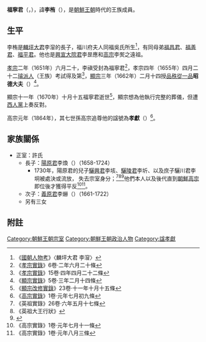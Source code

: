 '''福寧君'''（{{lang-ko|'''복녕군'''}}，{{bd|1639年||1670年|11月13日（十月十五）|catIdx=F福寧君}}），諱'''李栯'''（{{lang-ko|'''이유'''}}），是[[朝鮮王朝|朝鮮王朝]]時代的王族成員。

==生平==
李栯是[[麟坪大君|麟坪大君]]李㴭的長子，福川府夫人同福吳氏所生<ref>《[[國朝人物考|國朝人物考]]》〈麟坪大君 李㴭〉</ref>，有同母弟[[福昌君|福昌君]]、[[福善君|福善君]]、[[福平君|福平君]]。他也是[[興宣大院君|興宣大院君]]李昰應和[[朝鮮高宗|高宗]]李㷩之遠祖。

[[朝鮮孝宗|孝宗]]二年（1651年）六月二十，李禛受封為福寧君<ref>《[[朝鮮王朝實錄|孝宗實錄]]》6卷·二年六月二十條</ref>，孝宗四年（1655年）四月二十二[[璿派人|璿派人]]（王族）考試得及第<ref>《[[朝鮮王朝實錄|孝宗實錄]]》15卷·四年四月二十二條</ref>，[[朝鮮顯宗|顯宗]]三年（1662年）二月十四授[[品秩|品秩]][[從一品|從一品]]'''昭德大夫'''（{{lang-ko|소덕대부}}）<ref>《[[朝鮮王朝實錄|顯宗實錄]]》5卷·三年二月十四條</ref>。

顯宗十一年（1670年）十月十五福寧君逝世<ref>《[[朝鮮王朝實錄|顯宗改修實錄]]》23卷·十一年十月十五條</ref>，顯宗想為他執行完整的葬儀，但遭[[西人黨|西人黨]]上奏反對。

高宗元年（1864年），其七世孫高宗追尊他的諡號為'''孝獻'''（{{lang-ko|효헌}}）<ref>《[[朝鮮王朝實錄|高宗實錄]]》1卷·元年七月初九條</ref>。

==家族關係==
*正室：許氏
**長子：[[陽原君|陽原君]]李煥（{{lang-ko|양원군 이환}}）（1658-1724）
***1730年，陽原君的兒子[[驪興君|驪興君]]李垓、[[驪陵君|驪陵君]]李圻、以及庶子驪川君李坰被處決或流放， 失去宗室身分；<ref>《英祖實錄》26卷·六年五月十七條</ref><ref>《英祖大王行狀》</ref><ref>{{cite web |title=원종대왕자손록 권1(元宗大王子孫錄 卷之一) |url=http://visualjoseon.aks.ac.kr/viewer/view?itemId=jb&gubun=pa&dataId=K24725_006%5E%EB%8A%A5%EC%B0%BD%EB%8C%80%EA%B5%B0%ED%8C%8C%5E |website=장서각기록유산DB}}</ref>他們本人以及後代直到[[朝鮮高宗|朝鮮高宗]]即位後才獲得平反<ref>《高宗實錄》1卷·元年七月十一條</ref><ref>《高宗實錄》1卷·元年八月三條</ref>。
**次子：[[義原君|義原君]]李爀（{{lang-ko|의원군 이혁}}）（1661-1722）
**另有三女

{{雲峴宮家系圖}}

==附註==  
 
{{reflist}}

{{korea-bio-stub}}

[[Category:朝鮮王朝宗室|Category:朝鮮王朝宗室]]
[[Category:朝鮮王朝政治人物|Category:朝鮮王朝政治人物]]
[[Category:諡孝獻|Category:諡孝獻]]